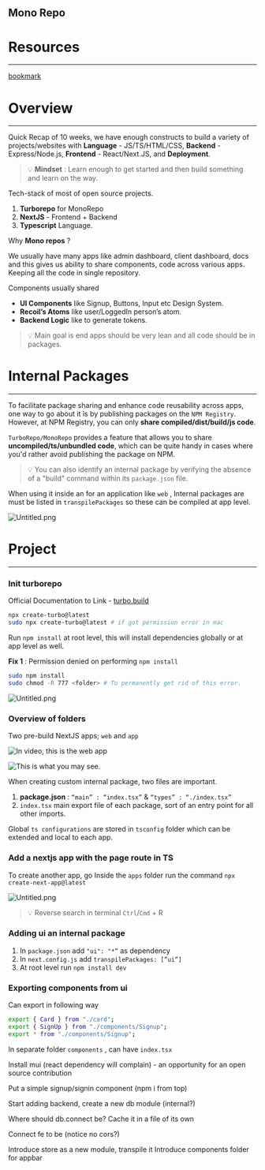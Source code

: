 
## Mono Repo

# Resources


---


[bookmark](https://slides.com/mltechindiamltechindia/week-11-1/)


# Overview


---


Quick Recap of 10 weeks, we have enough constructs to build a variety of projects/websites with **Language** - JS/TS/HTML/CSS, **Backend** - Express/Node.js, **Frontend** - React/Next.JS, and **Deployment**.


> 💡 **Mindset** : Learn enough to get started and then build something and learn on the way.


Tech-stack of most of open source projects.

1. **Turborepo** for MonoRepo
2. **NextJS** - Frontend + Backend
3. **Typescript** Language.

Why **Mono repos** ?


We usually have many apps like admin dashboard, client dashboard, docs and this gives us ability to share components, code across various apps. Keeping all the code in single repository.


Components usually shared

- **UI Components** like Signup, Buttons, Input etc Design System.
- **Recoil’s Atoms** like user/LoggedIn person’s atom.
- **Backend Logic** like to generate tokens.

> 💡 Main goal is end apps should be very lean and all code should be in packages.


# Internal Packages


---


To facilitate package sharing and enhance code reusability across apps, one way to go about it is by publishing packages on the `NPM Registry`. However, at NPM Registry, you can only **share compiled/dist/build/js code**.


`TurboRepo/MonoRepo` provides a feature that allows you to share **uncompiled/ts/unbundled code**, which can be quite handy in cases where you'd rather avoid publishing the package on NPM.


> 💡 You can also identify an internal package by verifying the absence of a "build" command within its `package.json` file.


When using it inside an for an application like `web` , Internal packages are must be listed in  `transpilePackages` so these can be compiled at app level.


![Untitled.png](https://prod-files-secure.s3.us-west-2.amazonaws.com/4dd32e22-0b9d-4863-baa0-84dfdaf49ec9/efb2e694-4516-4982-abe0-84785a477586/Untitled.png?X-Amz-Algorithm=AWS4-HMAC-SHA256&X-Amz-Content-Sha256=UNSIGNED-PAYLOAD&X-Amz-Credential=AKIAT73L2G45HZZMZUHI%2F20240118%2Fus-west-2%2Fs3%2Faws4_request&X-Amz-Date=20240118T150902Z&X-Amz-Expires=3600&X-Amz-Signature=d56f36ca0efd0b95979c57b9d2372c6f7537933d5b355309d4b9516d27117d28&X-Amz-SignedHeaders=host&x-id=GetObject)


# Project


---


### **Init turborepo**


Official Documentation to Link - [turbo.build](https://turbo.build/repo/docs/getting-started/create-new)


```bash
npx create-turbo@latest
sudo npx create-turbo@latest # if got permission error in mac
```


Run `npm install` at root level, this will install dependencies globally or at app level as well.


**Fix 1** : Permission denied on performing `npm install`


```bash
sudo npm install
sudo chmod -R 777 <folder> # To permanently get rid of this error.
```


![Untitled.png](https://prod-files-secure.s3.us-west-2.amazonaws.com/4dd32e22-0b9d-4863-baa0-84dfdaf49ec9/8346c298-eb39-4e39-bc22-2e0a980e5ac8/Untitled.png?X-Amz-Algorithm=AWS4-HMAC-SHA256&X-Amz-Content-Sha256=UNSIGNED-PAYLOAD&X-Amz-Credential=AKIAT73L2G45HZZMZUHI%2F20240118%2Fus-west-2%2Fs3%2Faws4_request&X-Amz-Date=20240118T150902Z&X-Amz-Expires=3600&X-Amz-Signature=3ce3dfbf72d08816199d956dd893fe8974c8c63fffda7080ac7abccf30d87ae5&X-Amz-SignedHeaders=host&x-id=GetObject)


### **Overview of folders**


Two pre-build NextJS apps; `web` and `app`


![In video, this is the web app](https://prod-files-secure.s3.us-west-2.amazonaws.com/4dd32e22-0b9d-4863-baa0-84dfdaf49ec9/61d1c934-0ff3-4403-839f-4c0cddffba18/Untitled.png?X-Amz-Algorithm=AWS4-HMAC-SHA256&X-Amz-Content-Sha256=UNSIGNED-PAYLOAD&X-Amz-Credential=AKIAT73L2G45HZZMZUHI%2F20240118%2Fus-west-2%2Fs3%2Faws4_request&X-Amz-Date=20240118T150904Z&X-Amz-Expires=3600&X-Amz-Signature=5eb5fdf0bac01885518cf98ee5e583bdd53e3767195c3890f8d026d021e7b0df&X-Amz-SignedHeaders=host&x-id=GetObject)


![This is what you may see.](https://prod-files-secure.s3.us-west-2.amazonaws.com/4dd32e22-0b9d-4863-baa0-84dfdaf49ec9/b1da4e90-b3f3-4435-8d6b-731aebded41c/Untitled.png?X-Amz-Algorithm=AWS4-HMAC-SHA256&X-Amz-Content-Sha256=UNSIGNED-PAYLOAD&X-Amz-Credential=AKIAT73L2G45HZZMZUHI%2F20240118%2Fus-west-2%2Fs3%2Faws4_request&X-Amz-Date=20240118T150904Z&X-Amz-Expires=3600&X-Amz-Signature=ece5bd4de357878247db1591933c0f8ecb592ccc737c253fe413e5af4dfa5889&X-Amz-SignedHeaders=host&x-id=GetObject)


When creating custom internal package, two files are important.

1. **package.json** : `“main” : “index.tsx”` & `“types” : “./index.tsx”`
2. `index.tsx` main export file of each package, sort of an entry point for all other imports.

Global `ts configurations` are stored in `tsconfig` folder which can be extended and local to each app.


### **Add a nextjs app with the page route in TS**


To create another app, go Inside the `apps` folder run the command `npx create-next-app@latest`


![Untitled.png](https://prod-files-secure.s3.us-west-2.amazonaws.com/4dd32e22-0b9d-4863-baa0-84dfdaf49ec9/218eb70d-3cc4-4d69-bcfc-a3877d358b8a/Untitled.png?X-Amz-Algorithm=AWS4-HMAC-SHA256&X-Amz-Content-Sha256=UNSIGNED-PAYLOAD&X-Amz-Credential=AKIAT73L2G45HZZMZUHI%2F20240118%2Fus-west-2%2Fs3%2Faws4_request&X-Amz-Date=20240118T150902Z&X-Amz-Expires=3600&X-Amz-Signature=f536c39a78c559e86892362994c595b6570ee7099c0399753acb5b6d81a4f836&X-Amz-SignedHeaders=host&x-id=GetObject)


> 💡 Reverse search in terminal `Ctrl`/`Cmd` + R


### Adding **ui an internal package**

1. In `package.json` add `"ui": "*”` as dependency
2. In `next.config.js` add `transpilePackages: [”ui”]`
3. At root level run `npm install dev`

### Exporting components from ui


Can export in following way


```bash
export { Card } from "./card";
export { SignUp } from "./components/Signup";
export * from "./components/Signup";
```


In separate folder `components` , can have `index.tsx`


Install mui (react dependency will complain) - an opportunity for an open source contribution


Put a simple signup/signin component (npm i from top)


Start adding backend, create a new db module (internal?)


Where should db.connect be? Cache it in a file of its own


Connect fe to be (notice no cors?)


Introduce store as a new module, transpile it Introduce components folder for appbar

